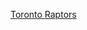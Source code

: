 <noinclude>{{noteTA|G1=NBA}}</noinclude>{{NBA navbox
| name  = 多伦多猛龙历任主教练
| title = [[多倫多暴龍總教練列表|<font color="#FFFFFF">多伦多猛龙历任總教练</font>]]
| body  = [[布兰登·马龙|马龙]] • [[达雷尔·沃克|沃克]] • [[布奇·卡特|卡特]] • [[兰尼·威尔肯斯|威尔肯斯]] • [[凯文·奥尼尔 (篮球教练)|奥尼尔]] • [[萨姆·米切尔|米切尔]] • [[杰伊·特里亚诺|特里亚诺]] • [[德韦恩·凯西|凱西]] • [[尼克·諾斯|諾斯]]
| color = #d40026
| fontcolor = white
}}<noinclude>
[[Category:NBA教练模板|Toronto Raptors]]
</noinclude>
